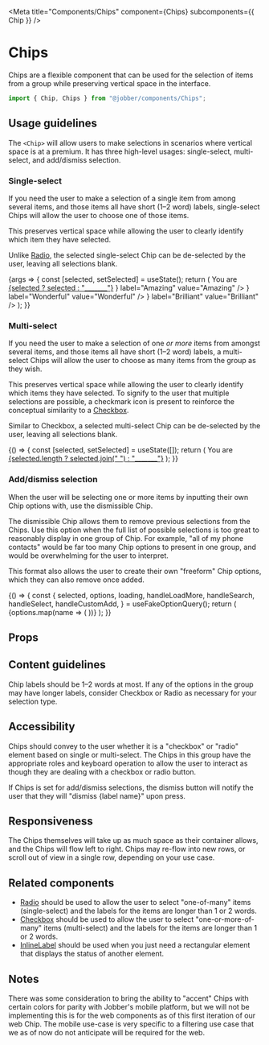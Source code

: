 
<Meta title="Components/Chips" component={Chips} subcomponents={{ Chip }} />

# Chips

Chips are a flexible component that can be used for the selection of items from
a group while preserving vertical space in the interface.

```ts
import { Chip, Chips } from "@jobber/components/Chips";
```

## Usage guidelines

The `<Chip>` will allow users to make selections in scenarios where vertical
space is at a premium. It has three high-level usages: single-select,
multi-select, and add/dismiss selection.

### Single-select

If you need the user to make a selection of a single item from among several
items, and those items all have short (1–2 word) labels, single-select Chips
will allow the user to choose one of those items.

This preserves vertical space while allowing the user to clearly identify which
item they have selected.

Unlike [Radio](/components/radio-group), the selected single-select Chip can be
de-selected by the user, leaving all selections blank.

<Canvas>
  <Story name="Chips">
    {args => {
      const [selected, setSelected] = useState();
      return (
        <Content>
          <Text>
            You are <u>{selected ? selected : "_______"}</u>
          </Text>
          <Chips {...args} selected={selected} onChange={setSelected}>
            <Chip
              prefix={<Avatar initials="AZ" />}
              label="Amazing"
              value="Amazing"
            />
            <Chip
              prefix={<Icon name="video" />}
              label="Wonderful"
              value="Wonderful"
            />
            <Chip
              prefix={<Icon name="starFill" />}
              label="Brilliant"
              value="Brilliant"
            />
            <Chip label="Magnificent" value="Magnificent" />
          </Chips>
        </Content>
      );
    }}
  </Story>
</Canvas>

### Multi-select

If you need the user to make a selection of one _or more_ items from amongst
several items, and those items all have short (1–2 word) labels, a multi-select
Chips will allow the user to choose as many items from the group as they wish.

This preserves vertical space while allowing the user to clearly identify which
items they have selected. To signify to the user that multiple selections are
possible, a checkmark icon is present to reinforce the conceptual similarity to
a [Checkbox](/components/checkbox).

Similar to Checkbox, a selected multi-select Chip can be de-selected by the
user, leaving all selections blank.

<Canvas>
  <ExampleWithHooks>
    {() => {
      const [selected, setSelected] = useState([]);
      return (
        <Content>
          <Text>
            You are <u>{selected.length ? selected.join(" ") : "_______"}</u>
          </Text>
          <Chips type="multiselect" selected={selected} onChange={setSelected}>
            <Chip label="Amazing" value="Amazing" />
            <Chip label="Wonderful" value="Wonderful" />
            <Chip label="Brilliant" value="Brilliant" />
            <Chip label="Magnificent" value="Magnificent" />
          </Chips>
        </Content>
      );
    }}
  </ExampleWithHooks>
</Canvas>

### Add/dismiss selection

When the user will be selecting one or more items by inputting their own Chip
options with, use the dismissible Chip.

The dismissible Chip allows them to remove previous selections from the Chips.
Use this option when the full list of possible selections is too great to
reasonably display in one group of Chip. For example, "all of my phone contacts"
would be far too many Chip options to present in one group, and would be
overwhelming for the user to interpret.

This format also allows the user to create their own "freeform" Chip options,
which they can also remove once added.

<Canvas>
  <ExampleWithHooks>
    {() => {
      const {
        selected,
        options,
        loading,
        handleLoadMore,
        handleSearch,
        handleSelect,
        handleCustomAdd,
      } = useFakeOptionQuery();
      return (
        <Chips
          type="dismissible"
          selected={selected}
          onChange={handleSelect}
          onCustomAdd={handleCustomAdd}
          isLoadingMore={loading}
          onSearch={handleSearch}
          onLoadMore={handleLoadMore}
        >
          {options.map(name => (
            <Chip key={name} label={name} value={name} />
          ))}
        </Chips>
      );
    }}
  </ExampleWithHooks>
</Canvas>

## Props

<ArgsTable of={Chips} />

## Content guidelines

Chip labels should be 1–2 words at most. If any of the options in the group may
have longer labels, consider Checkbox or Radio as necessary for your selection
type.

## Accessibility

Chips should convey to the user whether it is a "checkbox" or "radio" element
based on single or multi-select. The Chips in this group have the appropriate
roles and keyboard operation to allow the user to interact as though they are
dealing with a checkbox or radio button.

If Chips is set for add/dismiss selections, the dismiss button will notify the
user that they will "dismiss {label name}" upon press.

## Responsiveness

The Chips themselves will take up as much space as their container allows, and
the Chips will flow left to right. Chips may re-flow into new rows, or scroll
out of view in a single row, depending on your use case.

## Related components

- [Radio](/components/radio-group) should be used to allow the user to select
  "one-of-many" items (single-select) and the labels for the items are longer
  than 1 or 2 words.
- [Checkbox](/components/checkbox) should be used to allow the user to select
  "one-or-more-of-many" items (multi-select) and the labels for the items are
  longer than 1 or 2 words.
- [InlineLabel](/components/inline-label) should be used when you just need a
  rectangular element that displays the status of another element.

## Notes

There was some consideration to bring the ability to "accent" Chips with certain
colors for parity with Jobber's mobile platform, but we will not be implementing
this is for the web components as of this first iteration of our web Chip. The
mobile use-case is very specific to a filtering use case that we as of now do
not anticipate will be required for the web.
